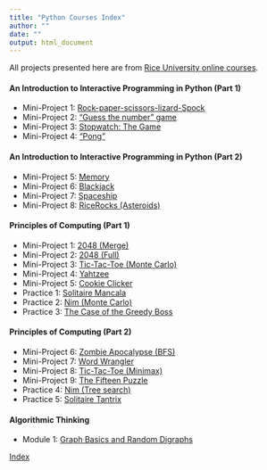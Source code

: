 ```yaml
---
title: "Python Courses Index"
author: ""
date: ""
output: html_document
---
```


All projects presented here are from [Rice University online courses](https://www.coursera.org/specialization/fundamentalscomputing2/37).

#### An Introduction to Interactive Programming in Python (Part 1)
- Mini-Project 1: [Rock-paper-scissors-lizard-Spock](http://linzifan.github.io/python_courses/IPP-Project1)
- Mini-Project 2: ["Guess the number" game](http://linzifan.github.io/python_courses/IPP-Project2)
- Mini-Project 3: [Stopwatch: The Game](http://linzifan.github.io/python_courses/IPP-Project3)
- Mini-Project 4: ["Pong"](http://linzifan.github.io/python_courses/IPP-Project4)

#### An Introduction to Interactive Programming in Python (Part 2)
- Mini-Project 5: [Memory](http://linzifan.github.io/python_courses/IPP-Project5)
- Mini-Project 6: [Blackjack](http://linzifan.github.io/python_courses/IPP-Project6)
- Mini-Project 7: [Spaceship](http://linzifan.github.io/python_courses/IPP-Project7)
- Mini-Project 8: [RiceRocks (Asteroids)](http://linzifan.github.io/python_courses/IPP-Project8)


#### Principles of Computing (Part 1)
- Mini-Project 1: [2048 (Merge)](http://linzifan.github.io/python_courses/PoC-Project1)
- Mini-Project 2: [2048 (Full)](http://linzifan.github.io/python_courses/PoC-Project2)
- Mini-Project 3: [Tic-Tac-Toe (Monte Carlo)](http://linzifan.github.io/python_courses/PoC-Project3)
- Mini-Project 4: [Yahtzee](http://linzifan.github.io/python_courses/PoC-Project4)
- Mini-Project 5: [Cookie Clicker](http://linzifan.github.io/python_courses/PoC-Project5)
- Practice 1: [Solitaire Mancala](http://linzifan.github.io/python_courses/PoC-Practice1)
- Practice 2: [Nim (Monte Carlo)](http://linzifan.github.io/python_courses/PoC-Practice2)
- Practice 3: [The Case of the Greedy Boss](http://linzifan.github.io/python_courses/PoC-Practice3)


#### Principles of Computing (Part 2)
- Mini-Project 6: [Zombie Apocalypse (BFS)](http://linzifan.github.io/python_courses/PoC-Project6)
- Mini-Project 7: [Word Wrangler](http://linzifan.github.io/python_courses/PoC-Project7)
- Mini-Project 8: [Tic-Tac-Toe (Minimax)](http://linzifan.github.io/python_courses/PoC-Project8)
- Mini-Project 9: [The Fifteen Puzzle](http://linzifan.github.io/python_courses/PoC-Project9)
- Practice 4: [Nim (Tree search)](http://linzifan.github.io/python_courses/PoC-Practice4)
- Practice 5: [Solitaire Tantrix](http://linzifan.github.io/python_courses/PoC-Practice5)


#### Algorithmic Thinking
- Module 1: [Graph Basics and Random Digraphs](http://linzifan.github.io/python_courses/AT-Module1)



[Index](http://linzifan.github.io/python_courses/Index)
